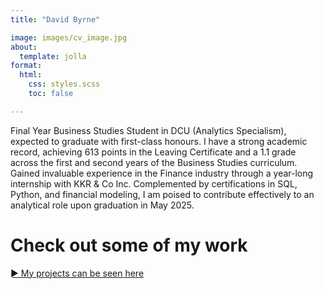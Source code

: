 ```yaml
---
title: "David Byrne"

image: images/cv_image.jpg
about:
  template: jolla
format:
  html:
    css: styles.scss
    toc: false

---
```


<div class="hero">
  <p>Final Year Business Studies Student in DCU (Analytics Specialism), expected to graduate with first-class honours.  I have a strong academic record, achieving 613 points in the Leaving Certificate and a 1.1 grade across the first and second years of the Business Studies curriculum. Gained invaluable experience in the Finance industry through a year-long internship with KKR & Co Inc. Complemented by certifications in SQL, Python, and financial modeling, I am poised to contribute effectively to an analytical role upon graduation in May 2025.</p>
</div>

# Check out some of my work
[► My projects can be seen here](projects.qmd)
